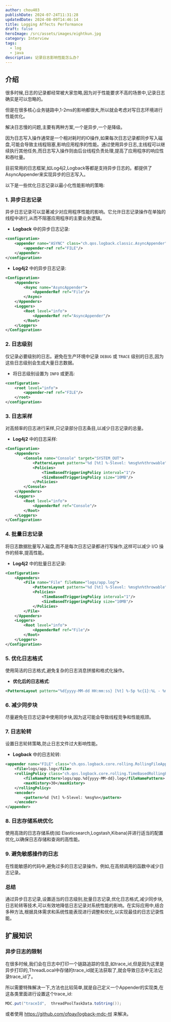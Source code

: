 ```yaml
---
author: chou403
publishDate: 2024-07-24T11:31:28
updatedDate: 2024-08-09T14:46:14
title: Logging Affects Performance
draft: false
heroImage: /src/assets/images/eightkun.jpg
category: Interview
tags:
  - log
  - java
description: 记录日志影响性能怎么办?
---
```


## 介绍

很多时候,日志的记录都经常被大家忽略,因为对于性能要求不高的场景中,记录日志确实是可以忽略的。

但是在很多核心业务链路中,1-2ms的影响都很大,所以就会考虑对写日志环境进行性能优化。

解决日志慢的问题,主要有两种方案,一个是异步,一个是降级。

因为日志写入操作通常是一个相对耗时的IO操作,如果每次日志记录都同步写入磁盘,可能会导致主线程阻塞,影响应用程序的性能。通过使用异步日志,主线程可以继续执行其他任务,而日志写入操作则由后台线程负责处理,提高了应用程序的响应性和吞吐量。

目前常用的日志框架,如Log4j2,Logback等都是支持异步日志的。都提供了AsyncAppender来实现异步的日志写入。

以下是一些优化日志记录以最小化性能影响的策略:

### 1. **异步日志记录**

异步日志记录可以显著减少对应用程序性能的影响。它允许日志记录操作在单独的线程中进行,从而不阻塞应用程序的主要业务逻辑。

- **Logback** 中的异步日志记录:

```xml
<configuration>
    <appender name="ASYNC" class="ch.qos.logback.classic.AsyncAppender">
        <appender-ref ref="FILE"/>
    </appender>
</configuration>
```

- **Log4j2** 中的异步日志记录:

```xml
<Configuration>
    <Appenders>
        <Async name="AsyncAppender">
            <AppenderRef ref="File"/>
        </Async>
    </Appenders>
    <Loggers>
        <Root level="info">
            <AppenderRef ref="AsyncAppender"/>
        </Root>
    </Loggers>
</Configuration>
```

### 2. **日志级别**

仅记录必要级别的日志。避免在生产环境中记录 `DEBUG` 或 `TRACE` 级别的日志,因为这些日志级别会生成大量日志数据。

- 将日志级别设置为 `INFO` 或更高:

```xml
<configuration>
    <root level="info">
        <appender-ref ref="FILE"/>
    </root>
</configuration>
```

### 3. **日志采样**

对高频率的日志进行采样,只记录部分日志条目,以减少日志记录的总量。

- **Log4j2** 中的日志采样:

```xml
<Configuration>
    <Appenders>
        <Console name="Console" target="SYSTEM_OUT">
            <PatternLayout pattern="%d [%t] %-5level: %msg%n%throwable"/>
            <Policies>
                <TimeBasedTriggeringPolicy interval="1"/>
                <SizeBasedTriggeringPolicy size="10MB"/>
            </Policies>
        </Console>
    </Appenders>
    <Loggers>
        <Root level="info">
            <AppenderRef ref="Console"/>
        </Root>
    </Loggers>
</Configuration>
```

### 4. **批量日志记录**

将日志数据批量写入磁盘,而不是每次日志记录都进行写操作,这样可以减少 I/O 操作的频率,提高性能。

- **Log4j2** 中的批量日志记录:

```xml
<Configuration>
    <Appenders>
        <File name="File" fileName="logs/app.log">
            <PatternLayout pattern="%d [%t] %-5level: %msg%n%throwable"/>
            <Policies>
                <TimeBasedTriggeringPolicy interval="1"/>
                <SizeBasedTriggeringPolicy size="10MB"/>
            </Policies>
        </File>
    </Appenders>
    <Loggers>
        <Root level="info">
            <AppenderRef ref="File"/>
        </Root>
    </Loggers>
</Configuration>
```

### 5. **优化日志格式**

使用简洁的日志格式,避免复杂的日志消息拼接和格式化操作。

- **优化后的日志格式**:

```xml
<PatternLayout pattern="%d{yyyy-MM-dd HH:mm:ss} [%t] %-5p %c{1}:%L - %m%n"/>
```

### 6. **减少同步块**

尽量避免在日志记录中使用同步块,因为这可能会导致线程竞争和性能瓶颈。

### 7. **日志轮转**

设置日志轮转策略,防止日志文件过大影响性能。

- **Logback** 中的日志轮转:

```xml
<appender name="FILE" class="ch.qos.logback.core.rolling.RollingFileAppender">
    <file>logs/app.log</file>
    <rollingPolicy class="ch.qos.logback.core.rolling.TimeBasedRollingPolicy">
        <fileNamePattern>logs/app.%d{yyyy-MM-dd}.log</fileNamePattern>
        <maxHistory>30</maxHistory>
    </rollingPolicy>
    <encoder>
        <pattern>%d [%t] %-5level: %msg%n</pattern>
    </encoder>
</appender>
```

### 8. **日志存储系统优化**

使用高效的日志存储系统(如 Elasticsearch,Logstash,Kibana)并进行适当的配置优化,以确保日志存储和查询的高性能。

### 9. **避免敏感操作的日志**

在性能敏感的代码中,避免过多的日志记录操作。例如,在高频调用的函数中减少日志记录。

### 总结

通过异步日志记录,设置适当的日志级别,批量日志记录,优化日志格式,减少同步块,日志轮转等技术,可以有效地降低日志记录对系统性能的影响。在实际应用中,结合多种方法,根据具体需求和系统性能表现进行调整和优化,以实现最佳的日志记录性能。

## 扩展知识

### 异步日志的限制

在很多时候,我们会在日志中打印一个链路追踪的信息,如trace_id,但是因为这里是异步打印的,ThreadLocal中存储的trace_id就无法获取了,就会导致日志中无法记录trace_id了。

所以需要特殊解决一下,方法也比较简单,就是自己定义一个Appender的实现类,在这各类里面进行设置这个trace_id:

```java
MDC.put("traceId",  threadPoolTaskData.toString());
```

或者使用 https://github.com/ofpay/logback-mdc-ttl 来解决。
